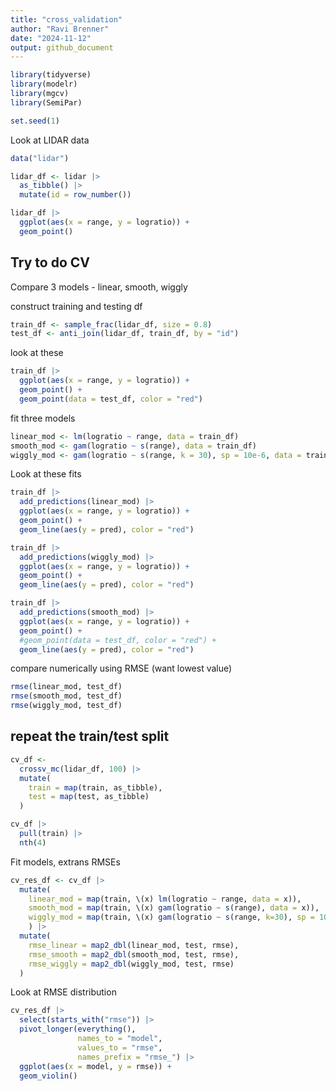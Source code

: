 ```yaml
---
title: "cross_validation"
author: "Ravi Brenner"
date: "2024-11-12"
output: github_document
---
```


```r
library(tidyverse)
library(modelr)
library(mgcv)
library(SemiPar)

set.seed(1)
```

Look at LIDAR data
```r
data("lidar")

lidar_df <- lidar |>
  as_tibble() |>
  mutate(id = row_number())
```

```r
lidar_df |>
  ggplot(aes(x = range, y = logratio)) + 
  geom_point()
```

## Try to do CV
Compare 3 models - linear, smooth, wiggly

construct training and testing df
```r
train_df <- sample_frac(lidar_df, size = 0.8)
test_df <- anti_join(lidar_df, train_df, by = "id")
```

look at these
```r
train_df |>
  ggplot(aes(x = range, y = logratio)) + 
  geom_point() +
  geom_point(data = test_df, color = "red")
```

fit three models
```r
linear_mod <- lm(logratio ~ range, data = train_df)
smooth_mod <- gam(logratio ~ s(range), data = train_df)
wiggly_mod <- gam(logratio ~ s(range, k = 30), sp = 10e-6, data = train_df)
```

Look at these fits
```r
train_df |>
  add_predictions(linear_mod) |>
  ggplot(aes(x = range, y = logratio)) + 
  geom_point() + 
  geom_line(aes(y = pred), color = "red")
```

```r
train_df |>
  add_predictions(wiggly_mod) |>
  ggplot(aes(x = range, y = logratio)) + 
  geom_point() + 
  geom_line(aes(y = pred), color = "red")
```

```r
train_df |>
  add_predictions(smooth_mod) |>
  ggplot(aes(x = range, y = logratio)) + 
  geom_point() + 
  #geom_point(data = test_df, color = "red") + 
  geom_line(aes(y = pred), color = "red")
```

compare numerically using RMSE (want lowest value)
```r
rmse(linear_mod, test_df)
rmse(smooth_mod, test_df)
rmse(wiggly_mod, test_df)
```

## repeat the train/test split

```r
cv_df <- 
  crossv_mc(lidar_df, 100) |>
  mutate(
    train = map(train, as_tibble),
    test = map(test, as_tibble)
  )
```

```r
cv_df |>
  pull(train) |>
  nth(4) 
```

Fit models, extrans RMSEs
```r
cv_res_df <- cv_df |>
  mutate(
    linear_mod = map(train, \(x) lm(logratio ~ range, data = x)),
    smooth_mod = map(train, \(x) gam(logratio ~ s(range), data = x)),
    wiggly_mod = map(train, \(x) gam(logratio ~ s(range, k=30), sp = 10e-6, data = x))
    ) |>
  mutate(
    rmse_linear = map2_dbl(linear_mod, test, rmse),
    rmse_smooth = map2_dbl(smooth_mod, test, rmse),
    rmse_wiggly = map2_dbl(wiggly_mod, test, rmse)
  )
```

Look at RMSE distribution

```r
cv_res_df |>
  select(starts_with("rmse")) |>
  pivot_longer(everything(),
               names_to = "model",
               values_to = "rmse",
               names_prefix = "rmse_") |>
  ggplot(aes(x = model, y = rmse)) +
  geom_violin()
```

